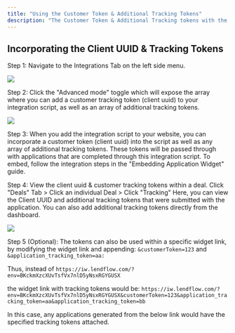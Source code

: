 ```yaml
---
title: "Using the Customer Token & Additional Tracking Tokens"
description: "The Customer Token & Additional Tracking tokens with the application widget enables users to track the origin and progress of applications. If added to the integration script, these tokens will be passed through the application widget when an application is created and can be reviewed in the dashboard."
---
```


## Incorporating the Client UUID & Tracking Tokens
Step 1: Navigate to the Integrations Tab on the left side menu.

![](/images/07681e2-Screen_Shot_2022-09-30_at_12.52.18_PM.png)

Step 2: Click the "Advanced mode" toggle which will expose the array where you can add a customer tracking token (client uuid) to your integration script, as well as an array of additional tracking tokens.

![](/images/2efe8d3-Screen_Shot_2022-09-30_at_12.56.08_PM.png)

Step 3: When you add the integration script to your website, you can incorporate a customer token (client uuid) into the script as well as any array of additional tracking tokens. These tokens will be passed through with applications that are completed through this integration script. To embed, follow the integration steps in the "Embedding Application Widget" guide.

Step 4: View the client uuid & customer tracking tokens within a deal. Click "Deals" Tab > Click an individual Deal > Click "Tracking"
Here, you can view the Client UUID and additional tracking tokens that were submitted with the application. You can also add additional tracking tokens directly from the dashboard.

![](/images/tokens-3.png)

Step 5 (Optional): The tokens can also be used within a specific widget link, by modifying the widget link and appending: `&customerToken=123` and `&application_tracking_token=aa:`

Thus, instead of `https://iw.lendflow.com/?env=BKckmXzcXUvTsfVx7nlD5yNsxRGYGUSX`

the widget link with tracking tokens would be: `https://iw.lendflow.com/?env=BKckmXzcXUvTsfVx7nlD5yNsxRGYGUSX&customerToken=123&application_tracking_token=aa&application_tracking_token=bb`

In this case, any applications generated from the below link would have the specified tracking tokens attached.

